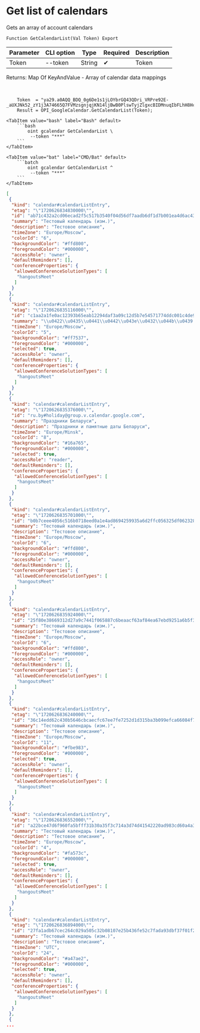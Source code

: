 ﻿---
sidebar_position: 1
description: Get list of calendars and other functions to work with Google Calendar in the Open Integration Package, a free open-source integration library for 1C:Enterprise 8, OneScript and CLI
keywords: [1C, 1С, 1С:Enterprise, 1С:Enterprise 8.3, API, Integration, Services, Exchange, OneScript, CLI, Google Calendar]
---


# Get list of calendars
 Gets an array of account calendars



`Function GetCalendarList(Val Token) Export`

  | Parameter | CLI option | Type | Required | Description |
  |-|-|-|-|-|
  | Token | --token | String | &#x2714; | Token |

  
  Returns:  Map Of KeyAndValue - Array of calendar data mappings

<br/>



```bsl title="1C:Enterprise/OneScript code example"
    Token  = "ya29.a0AQQ_BDQ_0g6De1s1jLOYbrGQ43QDri_VRPre92E-_aUXJNk52_zY1j3A74665Q7FVMzsgnjqjKN14ljBwB0PlswTyjZlgxcBIDMnuqIbFLhH8Hcxc5NfKIOpS...";
    Result = OPI_GoogleCalendar.GetCalendarList(Token);
```
 

 <Tabs>
  
    <TabItem value="bash" label="Bash" default>
        ```bash
            oint gcalendar GetCalendarList \
             --token "***"
        ```
    </TabItem>
  
    <TabItem value="bat" label="CMD/Bat" default>
        ```batch
            oint gcalendar GetCalendarList ^
             --token "***"
        ```
    </TabItem>
</Tabs>


```json title="Result"
[
 {
  "kind": "calendar#calendarListEntry",
  "etag": "\"1720626834830000\"",
  "id": "ab71c432a2cd06ecad2f5c517b3540f04d56df7aadb6df1d7b001ea4d6ac4398@group.calendar.google.com",
  "summary": "Тестовый календарь (изм.)",
  "description": "Тестовое описание",
  "timeZone": "Europe/Moscow",
  "colorId": "6",
  "backgroundColor": "#ffd800",
  "foregroundColor": "#000000",
  "accessRole": "owner",
  "defaultReminders": [],
  "conferenceProperties": {
   "allowedConferenceSolutionTypes": [
    "hangoutsMeet"
   ]
  }
 },
 {
  "kind": "calendar#calendarListEntry",
  "etag": "\"1720626835116000\"",
  "id": "c1aa2a1fe0ac12393b65eab12294daf3a09c12d5b7e54571774ddc001c4de938@group.calendar.google.com",
  "summary": "\\u0422\\u0435\\u0441\\u0442\\u043e\\u0432\\u044b\\u0439 \\u043a\\u0430\\u043b\\u0435\\u043d\\u0434\\u0430\\u0440\\u044c",
  "timeZone": "Europe/Moscow",
  "colorId": "5",
  "backgroundColor": "#ff7537",
  "foregroundColor": "#000000",
  "selected": true,
  "accessRole": "owner",
  "defaultReminders": [],
  "conferenceProperties": {
   "allowedConferenceSolutionTypes": [
    "hangoutsMeet"
   ]
  }
 },
 {
  "kind": "calendar#calendarListEntry",
  "etag": "\"1720626835376000\"",
  "id": "ru.by#holiday@group.v.calendar.google.com",
  "summary": "Праздники Беларуси",
  "description": "Праздники и памятные даты Беларуси",
  "timeZone": "Europe/Minsk",
  "colorId": "8",
  "backgroundColor": "#16a765",
  "foregroundColor": "#000000",
  "selected": true,
  "accessRole": "reader",
  "defaultReminders": [],
  "conferenceProperties": {
   "allowedConferenceSolutionTypes": [
    "hangoutsMeet"
   ]
  }
 },
 {
  "kind": "calendar#calendarListEntry",
  "etag": "\"1720626835701000\"",
  "id": "b0b7ceee4056c516b0718eed0a1e4ad8694259935a6d2ffc056325df06232841@group.calendar.google.com",
  "summary": "Тестовый календарь (изм.)",
  "description": "Тестовое описание",
  "timeZone": "Europe/Moscow",
  "colorId": "6",
  "backgroundColor": "#ffd800",
  "foregroundColor": "#000000",
  "accessRole": "owner",
  "defaultReminders": [],
  "conferenceProperties": {
   "allowedConferenceSolutionTypes": [
    "hangoutsMeet"
   ]
  }
 },
 {
  "kind": "calendar#calendarListEntry",
  "etag": "\"1720626835924000\"",
  "id": "25f80e38669312d27a9c7441f065887c6beaacf63af84ea67ebd9251a6b5f32b@group.calendar.google.com",
  "summary": "Тестовый календарь (изм.)",
  "description": "Тестовое описание",
  "timeZone": "Europe/Moscow",
  "colorId": "6",
  "backgroundColor": "#ffd800",
  "foregroundColor": "#000000",
  "accessRole": "owner",
  "defaultReminders": [],
  "conferenceProperties": {
   "allowedConferenceSolutionTypes": [
    "hangoutsMeet"
   ]
  }
 },
 {
  "kind": "calendar#calendarListEntry",
  "etag": "\"1720626836240000\"",
  "id": "36c14edd62c430b5646cbcaecfc67ee7fe7252d1d315ba3b099efca66084f7ff@group.calendar.google.com",
  "summary": "Тестовый календарь (изм.)",
  "description": "Тестовое описание",
  "timeZone": "Europe/Moscow",
  "colorId": "11",
  "backgroundColor": "#fbe983",
  "foregroundColor": "#000000",
  "selected": true,
  "accessRole": "owner",
  "defaultReminders": [],
  "conferenceProperties": {
   "allowedConferenceSolutionTypes": [
    "hangoutsMeet"
   ]
  }
 },
 {
  "kind": "calendar#calendarListEntry",
  "etag": "\"1720626836552000\"",
  "id": "a22bce47d6f960fa5bfff31b30a35f3c714a3d74d41542220ad983cd60a4a350@group.calendar.google.com",
  "summary": "Тестовый календарь (изм.)",
  "description": "Тестовое описание",
  "timeZone": "Europe/Moscow",
  "colorId": "4",
  "backgroundColor": "#fa573c",
  "foregroundColor": "#000000",
  "selected": true,
  "accessRole": "owner",
  "defaultReminders": [],
  "conferenceProperties": {
   "allowedConferenceSolutionTypes": [
    "hangoutsMeet"
   ]
  }
 },
 {
  "kind": "calendar#calendarListEntry",
  "etag": "\"1720626836894000\"",
  "id": "27fa1adb67cec264c029a505c32b08107e25b436fe52c7fada93dbf37f01f275@group.calendar.google.com",
  "summary": "Тестовый календарь (изм.)",
  "description": "Тестовое описание",
  "timeZone": "UTC",
  "colorId": "24",
  "backgroundColor": "#a47ae2",
  "foregroundColor": "#000000",
  "selected": true,
  "accessRole": "owner",
  "defaultReminders": [],
  "conferenceProperties": {
   "allowedConferenceSolutionTypes": [
    "hangoutsMeet"
   ]
  }
 },
 {
...
```
